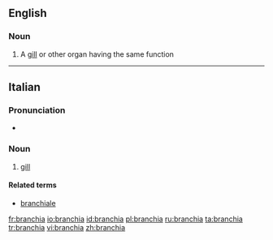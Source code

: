 ==English==

===Noun===
{{en-noun|branchiae}}

# A [[gill]] or other organ having the same function

----
==Italian==

===Pronunciation===
* {{IPA|/ˈbran.kja/|lang=it}}

===Noun===
{{it-noun|branchi|f|a|e}}

# [[gill]]

====Related terms====
*[[branchiale]]

[[fr:branchia]]
[[io:branchia]]
[[id:branchia]]
[[pl:branchia]]
[[ru:branchia]]
[[ta:branchia]]
[[tr:branchia]]
[[vi:branchia]]
[[zh:branchia]]